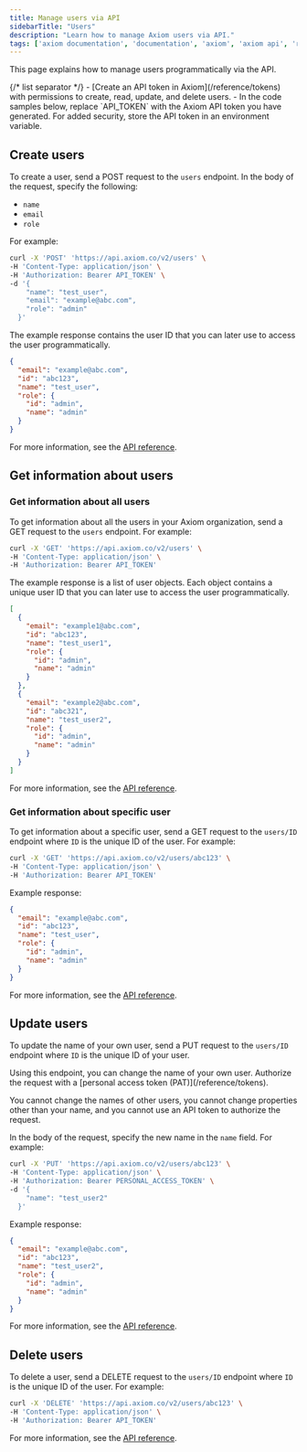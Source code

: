 ```yaml
---
title: Manage users via API
sidebarTitle: "Users"
description: "Learn how to manage Axiom users via API."
tags: ['axiom documentation', 'documentation', 'axiom', 'axiom api', 'rest api', 'rest', 'authorization', 'headers', 'datasets', 'users', 'monitors', 'notifiers', 'response']
---
```



This page explains how to manage users programmatically via the API.

<Prerequisites />
{/* list separator */}
- [Create an API token in Axiom](/reference/tokens) with permissions to create, read, update, and delete users.
- In the code samples below, replace `API_TOKEN` with the Axiom API token you have generated. For added security, store the API token in an environment variable.

## Create users

To create a user, send a POST request to the `users` endpoint. In the body of the request, specify the following:
- `name`
- `email`
- `role`

For example:

```bash
curl -X 'POST' 'https://api.axiom.co/v2/users' \
-H 'Content-Type: application/json' \
-H 'Authorization: Bearer API_TOKEN' \
-d '{
    "name": "test_user",
    "email": "example@abc.com",
    "role": "admin"
  }'
```

The example response contains the user ID that you can later use to access the user programmatically.

```json
{
  "email": "example@abc.com",
  "id": "abc123",
  "name": "test_user",
  "role": {
    "id": "admin",
    "name": "admin"
  }
}
```

For more information, see the [API reference](/restapi/endpoints/createUser).

## Get information about users

### Get information about all users

To get information about all the users in your Axiom organization, send a GET request to the `users` endpoint. For example:

```bash
curl -X 'GET' 'https://api.axiom.co/v2/users' \
-H 'Content-Type: application/json' \
-H 'Authorization: Bearer API_TOKEN'
```

The example response is a list of user objects. Each object contains a unique user ID that you can later use to access the user programmatically.

```json
[
  {
    "email": "example1@abc.com",
    "id": "abc123",
    "name": "test_user1",
    "role": {
      "id": "admin",
      "name": "admin"
    }
  },
  {
    "email": "example2@abc.com",
    "id": "abc321",
    "name": "test_user2",
    "role": {
      "id": "admin",
      "name": "admin"
    }
  }
]
```

For more information, see the [API reference](/restapi/endpoints/getUsers).

### Get information about specific user

To get information about a specific user, send a GET request to the `users/ID` endpoint where `ID` is the unique ID of the user. For example:

```bash
curl -X 'GET' 'https://api.axiom.co/v2/users/abc123' \
-H 'Content-Type: application/json' \
-H 'Authorization: Bearer API_TOKEN'
```

Example response:

```json
{
  "email": "example@abc.com",
  "id": "abc123",
  "name": "test_user",
  "role": {
    "id": "admin",
    "name": "admin"
  }
}
```

For more information, see the [API reference](/restapi/endpoints/getUser).

## Update users

To update the name of your own user, send a PUT request to the `users/ID` endpoint where `ID` is the unique ID of your user.

<Warning>
Using this endpoint, you can change the name of your own user. Authorize the request with a [personal access token (PAT)](/reference/tokens).

You cannot change the names of other users, you cannot change properties other than your name, and you cannot use an API token to authorize the request.
</Warning>

In the body of the request, specify the new name in the `name` field. For example:

```bash
curl -X 'PUT' 'https://api.axiom.co/v2/users/abc123' \
-H 'Content-Type: application/json' \
-H 'Authorization: Bearer PERSONAL_ACCESS_TOKEN' \
-d '{
    "name": "test_user2"
  }'
```

Example response:

```json
{
  "email": "example@abc.com",
  "id": "abc123",
  "name": "test_user2",
  "role": {
    "id": "admin",
    "name": "admin"
  }
}
```

For more information, see the [API reference](/restapi/endpoints/updateUser).

## Delete users

To delete a user, send a DELETE request to the `users/ID` endpoint where `ID` is the unique ID of the user. For example:

```bash
curl -X 'DELETE' 'https://api.axiom.co/v2/users/abc123' \
-H 'Content-Type: application/json' \
-H 'Authorization: Bearer API_TOKEN'
```

For more information, see the [API reference](/restapi/endpoints/deleteUser).